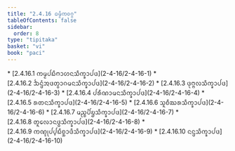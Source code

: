 ```yaml
---
title: "2.4.16 ᨵᨾ᩠ᨾᩥᨠᩅᨣ᩠ᨣ"
tableOfContents: false
sidebar:
  order: 8
type: "tipitaka"
basket: "vi"
book: "paci"
---
```



<DynamicBreadcrumb />



<TableOfContents book="paci" section="2.4.16">
* [2.4.16.1 ᨠᨾ᩠ᨾᨸᨭᩥᨻᩣᩉᨶᩈᩥᨠ᩠ᨡᩣᨸᨴ](2-4-16/2-4-16-1)
* [2.4.16.2 ᨨᨶ᩠ᨴᩴᩋᨴᨲ᩠ᩅᩣᨣᨾᨶᩈᩥᨠ᩠ᨡᩣᨸᨴ](2-4-16/2-4-16-2)
* [2.4.16.3 ᨴᩩᨻ᩠ᨻᩃᩈᩥᨠ᩠ᨡᩣᨸᨴ](2-4-16/2-4-16-3)
* [2.4.16.4 ᨸᩁᩥᨱᩣᨾᨶᩈᩥᨠ᩠ᨡᩣᨸᨴ](2-4-16/2-4-16-4)
* [2.4.16.5 ᩁᨲᨶᩈᩥᨠ᩠ᨡᩣᨸᨴ](2-4-16/2-4-16-5)
* [2.4.16.6 ᩈᩪᨧᩥᨥᩁᩈᩥᨠ᩠ᨡᩣᨸᨴ](2-4-16/2-4-16-6)
* [2.4.16.7 ᨾᨬ᩠ᨧᨸᩦᨮᩈᩥᨠ᩠ᨡᩣᨸᨴ](2-4-16/2-4-16-7)
* [2.4.16.8 ᨲᩪᩃᩮᩣᨶᨴ᩠ᨵᩈᩥᨠ᩠ᨡᩣᨸᨴ](2-4-16/2-4-16-8)
* [2.4.16.9 ᨠᨱ᩠ᨯᩩᨸ᩠ᨸᨭᩥᨧ᩠ᨨᩣᨴᩥᩈᩥᨠ᩠ᨡᩣᨸᨴ](2-4-16/2-4-16-9)
* [2.4.16.10 ᨶᨶ᩠ᨴᩈᩥᨠ᩠ᨡᩣᨸᨴ](2-4-16/2-4-16-10)
</TableOfContents>
